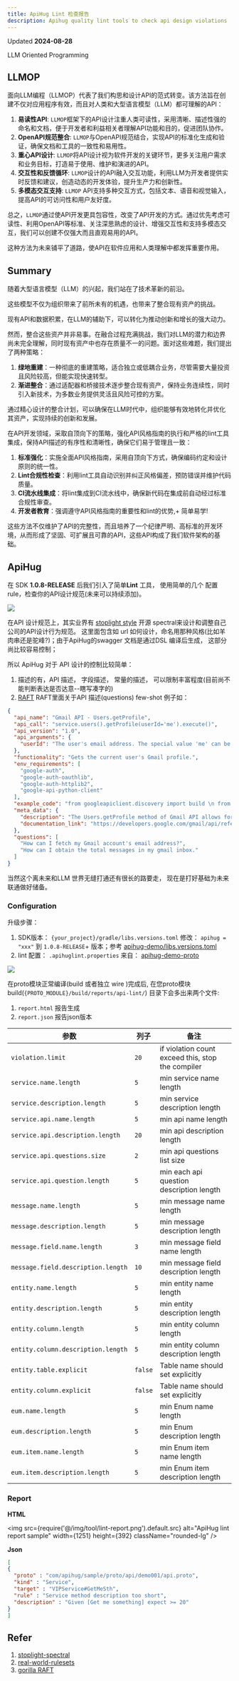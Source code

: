 ```yaml
---
title: ApiHug Lint 检查报告
description: Apihug quality lint tools to check api design violations
---
```


Updated **2024-08-28**


<TipInfo>LLM Oriented Programming</TipInfo>

## LLMOP

面向LLM编程（LLMOP）代表了我们构思和设计API的范式转变。该方法旨在创建不仅对应用程序有效，而且对人类和大型语言模型（LLM）都可理解的API：


1. **易读性API**: `LLMOP`框架下的API设计注重人类可读性，采用清晰、描述性强的命名和文档，便于开发者和利益相关者理解API功能和目的，促进团队协作。
2. **OpenAPI规范整合**: `LLMOP`与OpenAPI规范结合，实现API的标准化生成和验证，确保文档和工具的一致性和易用性。
3. **重心API设计**: `LLMOP`将API设计视为软件开发的关键环节，更多关注用户需求和业务目标，打造易于使用、维护和演进的API。
4. **交互性和反馈循环**: `LLMOP`设计的API融入交互功能，利用LLM为开发者提供实时反馈和建议，创造动态的开发体验，提升生产力和创新性。
5. **多模态交互支持**: `LLMOP` API支持多种交互方式，包括文本、语音和视觉输入，提高API的可访问性和用户友好度。


总之，`LLMOP`通过使API开发更具包容性，改变了API开发的方式。通过优先考虑可读性、利用OpenAPI等标准、关注深思熟虑的设计、增强交互性和支持多模态交互，我们可以创建不仅强大而且直观易用的API。

这种方法为未来铺平了道路，使API在软件应用和人类理解中都发挥重要作用。


## Summary 

随着大型语言模型（LLM）的兴起，我们站在了技术革新的前沿。

这些模型不仅为组织带来了前所未有的机遇，也带来了整合现有资产的挑战。

现有API和数据积累，在LLM的辅助下，可以转化为推动创新和增长的强大动力。

然而，整合这些资产并非易事。在融合过程充满挑战，我们对LLM的潜力和边界尚未完全理解，同时现有资产中也存在质量不一的问题。面对这些难题，我们提出了两种策略：

1. **绿地重建**：一种彻底的重建策略，适合独立或低耦合业务，尽管需要大量投资且风险较高，但能实现快速转型。
2. **渐进整合**：通过适配器和桥接技术逐步整合现有资产，保持业务连续性，同时引入新技术，为多数业务提供灵活且风险可控的方案。

通过精心设计的整合计划，可以确保在LLM时代中，组织能够有效地转化并优化其资产，实现持续的创新和发展。

在API开发领域，采取自顶向下的策略，强化API风格指南的执行和严格的lint工具集成，保持API描述的有序性和清晰性，确保它们易于管理且一致：

1. **标准强化**：实施全面API风格指南，采用自顶向下方式，确保编码约定和设计原则的统一性。
2. **Lint合规性检查**：利用lint工具自动识别并纠正风格偏差，预防错误并维护代码质量。
3. **CI流水线集成**：将lint集成到CI流水线中，确保新代码在集成前自动经过标准合规性审查。
4. **开发者教育**：强调遵守API风格指南的重要性和lint的优势,+ 简单易学!

这些方法不仅维护了API的完整性，而且培养了一个纪律严明、高标准的开发环境，从而形成了坚固、可扩展且可靠的API，这些API构成了我们软件架构的基础。

## ApiHug

在 SDK **1.0.8-RELEASE** 后我们引入了简单**Lint** 工具， 使用简单的几个 配置 rule，检查你的API设计规范(未来可以持续添加)。

<a target="_blank" href="https://search.maven.org/artifact/com.apihug/it-bom"><img
  src="https://img.shields.io/maven-central/v/com.apihug/it-bom.svg?label=Maven%20Central"/></a>

在API 设计规范上，其实业界有 [stoplight style](https://apistylebook.stoplight.io/) 开源 spectral来设计和调整自己公司的API设计行为规范。 
这里面包含如 url 如何设计，命名用那种风格(比如羊肉串还是驼峰?)；由于ApiHug的swagger 文档是通过DSL 编译后生成， 这部分尚比较容易控制；

所以 ApiHug 对于 API 设计的控制比较简单：

1. 描述的有，API 描述， 字段描述， 常量的描述， 可以限制丰富程度(目前尚不能判断表达是否达意--瞎写凑字的)
2. [RAFT](https://gorilla.cs.berkeley.edu/) RAFT里面关于API 描述(questions) few-shot 例子如：

```json
{
  "api_name": "Gmail API - Users.getProfile",
  "api_call": "service.users().getProfile(userId='me').execute()",
  "api_version": "1.0",
  "api_arguments": {
    "userId": "The user's email address. The special value 'me' can be used to indicate the authenticated user."
  },
  "functionality": "Gets the current user's Gmail profile.",
  "env_requirements": [
    "google-auth",
    "google-auth-oauthlib",
    "google-auth-httplib2",
    "google-api-python-client"
  ],
  "example_code": "from googleapiclient.discovery import build \n from oauth2client import file, client, tools \n store = file.Storage('token.json') \n creds = store.get() \n service = build('gmail', 'v1', credentials=creds) \n results = service.users().getProfile(userId='me').execute()",
  "meta_data": {
    "description": "The Users.getProfile method of Gmail API allows for retrieving basic profile information of a user, such as the email address and account ID.",
    "documentation_link": "https://developers.google.com/gmail/api/reference/rest/v1/users/getProfile"
  },
  "questions": [
    "How can I fetch my Gmail account's email address?",
    "How can I obtain the total messages in my gmail inbox."
  ]
}
```

当然这个离未来和LLM 世界无缝打通还有很长的路要走， 现在是打好基础为未来联通做好储备。 

### Configuration

升级步骤：

1. SDK版本： `{your_project}/gradle/libs.versions.toml` 修改： `apihug = "xxx"`  到 `1.0.8-RELEASE`+ 版本；参考 [apihug-demo/libs.versions.toml](https://github.com/apihug/apihug-demo/blob/main/gradle/libs.versions.toml)
2. lint 配置： `.apihuglint.properties` 来自： [apihug-demo-proto](https://github.com/apihug/apihug-demo/tree/main/apihug-demo-proto)

<a target="_blank" href="https://search.maven.org/artifact/com.apihug/it-bom"><img
  src="https://img.shields.io/maven-central/v/com.apihug/it-bom.svg?label=Maven%20Central"/></a>

在proto模块正常编译(build 或者独立 wire )完成后, 在您proto模块build(`{PROTO_MODULE}/build/reports/api-lint/`) 目录下会多出来两个文件:

1. `report.html` 报告生成
2. `report.json` 报告json版本


| 参数                                 | 列子      | 备注                                                |
|------------------------------------|---------|---------------------------------------------------|
| `violation.limit`                  | `20`    | if violation count exceed this, stop the compiler |
| `service.name.length`              | `5`     | min service name length                           |
| `service.description.length`       | `5`     | min service description length                    |
| `service.api.name.length`          | `5`     | min api name length                               |
| `service.api.description.length`   | `20`    | min api description length                        |
| `service.api.questions.size`       | `2`     | min api questions list size                       |
| `service.api.question.length`      | `5`     | min each api question description length          |
| `message.name.length`              | `5`     | min message name length                           |
| `message.description.length`       | `5`     | min message description length                    |
| `message.field.name.length`        | `3`     | min message field name length                     |
| `message.field.description.length` | `10`    | min message field description length              |
| `entity.name.length`               | `5`     | min entity name length                            |
| `entity.description.length`        | `5`     | min entity description length                     |
| `entity.column.length`             | `5`     | min entity column length                          |
| `entity.column.description.length` | `5`     | min entity column description length              |
| `entity.table.explicit`            | `false` | Table name should set explicitly                  |
| `entity.column.explicit`           | `false` | Table name should set explicitly                  |
| `eum.name.length`                  | `5`     | min Enum name length                              |
| `eum.description.length`           | `5`     | min Enum description length                       |
| `eum.item.name.length`             | `5`     | min Enum item name length                         |
| `eum.item.description.length`      | `5`     | min Enum item description length                  |


### Report

**HTML**

<img src={require('@/img/tool/lint-report.png').default.src} alt="ApiHug lint report sample" width={1251} height={392} className="rounded-lg" />

**Json**

```json
[
{
  "proto" : "com/apihug/sample/proto/api/demo001/api.proto", 
  "kind" : "Service", 
  "target" : "VIPService#GetMeSth", 
  "rule" : "Service method description too short", 
  "description" : "Given [Get me something] expect >= 20"
}
]
```


## Refer

1. [stoplight-spectral](https://stoplight.io/open-source/spectral)
2. [real-world-rulesets](https://github.com/stoplightio/spectral?tab=readme-ov-file#-real-world-rulesets)
3. [gorilla RAFT](https://gorilla.cs.berkeley.edu/)
